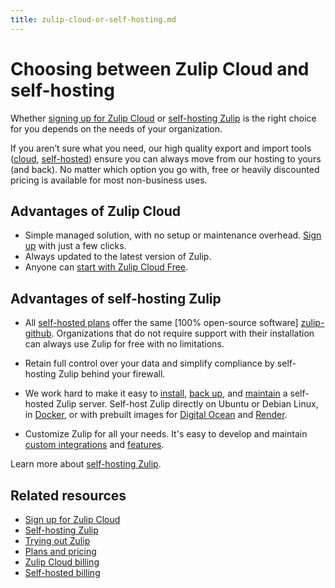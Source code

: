```yaml
---
title: zulip-cloud-or-self-hosting.md
---
```


# Choosing between Zulip Cloud and self-hosting


Whether [signing up for Zulip Cloud](https://zulip.com/new/) or [self-hosting
Zulip](https://zulip.com/self-hosting/) is the right choice for you depends on
the needs of your organization.

If you aren’t sure what you need, our high quality export and import tools
([cloud][export-cloud], [self-hosted][export-self-hosted]) ensure you can always
move from our hosting to yours (and back). No matter which option you go with,
free or heavily discounted pricing is available for most non-business uses.

[export-cloud]: /help/export-your-organization
[export-self-hosted]: https://zulip.readthedocs.io/en/stable/production/export-and-import.html




## Advantages of Zulip Cloud


* Simple managed solution, with no setup or maintenance
  overhead. [Sign up](https://zulip.com/new/) with just a few clicks.
* Always updated to the latest version of Zulip.
* Anyone can [start with Zulip Cloud Free](https://zulip.com/new/).




## Advantages of self-hosting Zulip


* All [self-hosted plans](https://zulip.com/plans/#self-hosted) offer the same
  [100% open-source software] [zulip-github]. Organizations that do not require
  support with their installation can always use Zulip for free with no
  limitations.

* Retain full control over your data and simplify compliance by self-hosting
  Zulip behind your firewall.

* We work hard to make it easy to [install][install-zulip], [back
  up][back-up-zulip], and [maintain][maintain-zulip] a self-hosted
  Zulip server. Self-host Zulip directly on Ubuntu or Debian Linux, in
  <a href="https://github.com/zulip/docker-zulip">Docker</a>, or with
  prebuilt images for <a
  href="https://marketplace.digitalocean.com/apps/zulip">Digital
  Ocean</a> and <a
  href="https://render.com/docs/deploy-zulip">Render</a>.

* Customize Zulip for all your needs. It's easy to develop and maintain [custom
  integrations](/api/incoming-webhooks-overview) and [features][modify-zulip].

Learn more about [self-hosting Zulip](https://zulip.com/self-hosting/).

[zulip-github]: https://github.com/zulip/zulip#readme
[install-zulip]: https://zulip.readthedocs.io/en/stable/production/install.html
[back-up-zulip]: https://zulip.readthedocs.io/en/stable/production/export-and-import.html#backups
[maintain-zulip]: https://zulip.readthedocs.io/en/stable/production/upgrade.html
[modify-zulip]: https://zulip.readthedocs.io/en/stable/production/modify.html




## Related resources

* [Sign up for Zulip Cloud](https://zulip.com/new/)
* [Self-hosting Zulip](https://zulip.com/self-hosting/)
* [Trying out Zulip](/help/trying-out-zulip)
* [Plans and pricing](https://zulip.com/plans/)
* [Zulip Cloud billing](/help/zulip-cloud-billing)
* [Self-hosted billing](/help/self-hosted-billing)


